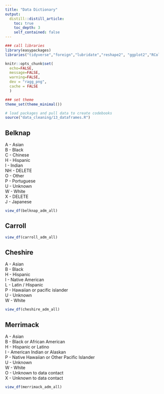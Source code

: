 ```yaml
---
title: "Data Dictionary"
output: 
  distill::distill_article:
    toc: true
    toc_depth: 3
    self_contained: false
---
```


```r
### call libraries
library(easypackages)
libraries("tidyverse","foreign","lubridate","reshape2", "ggplot2","RColorBrewer","knitr","forcats","openxlsx","statar","svDialogs","xlsx", "magrittr","stringr", "data.table","janitor","kableExtra","leaflet", "readr", "rmarkdown","rowr", "gganimate", "gifski","tidycensus","sf","htmltools","acs","tigris","mapview","rgeos", "ggrepel", "censusxy","gdata","lavaan","mclust","tmap","scales","raster","rgeos","gmapsdistance","viridis","cowplot","lintr","leaflet.extras","censusapi","data.table","gridGraphics","readxl","haven","ggridges","extrafont","extrafontdb","datamodelr","Lahman","DiagrammeR","fs","readxl","rsvg","V8","ragg","ggtext","csgjcr","distill","ezknitr")
```

```r
knitr::opts_chunk$set(
  echo=FALSE, 
  message=FALSE, 
  warning=FALSE,
  dev = "ragg_png",
  cache = FALSE
  )
```

```r
### set theme
theme_set(theme_minimal())

# load packages and pull data to create codebooks
source("data_cleaning/13_dataframes.R")
```

## Belknap  

A - Asian  
B - Black   
C - Chinese  
H - Hispanic  
I - Indian  
NH - DELETE  
O - Other  
P - Portuguese  
U - Unknown  
W - White  
X - DELETE  
J - Japanese  

```r
view_df(belknap_adm_all)
```

## Carroll  

```r
view_df(carroll_adm_all)
```

## Cheshire  

A - Asian  
B - Black  
H - Hispanic  
I - Native American  
L - Latin / Hispanic  
P - Hawaiian or pacific islander  
U - Unknown  
W - White  

```r
view_df(cheshire_adm_all)
```

## Merrimack  

A - Asian  
B - Black or African American  
H - Hispanic or Latino  
I - American Indian or Alaskan  
P - Native Hawaiian or Other Pacific Islander  
U - Unknown  
W - White  
O - Unknown to data contact    
X - Unknown to data contact  

```r
view_df(merrimack_adm_all)
```

